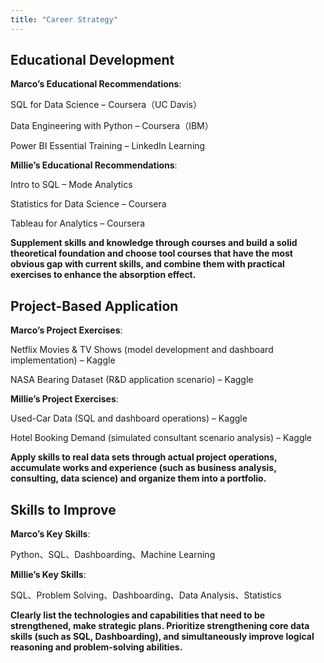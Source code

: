 ```yaml
---
title: "Career Strategy"
---
```



## Educational Development

**Marco's Educational Recommendations**:

SQL for Data Science – Coursera（UC Davis）

Data Engineering with Python – Coursera（IBM）

Power BI Essential Training – LinkedIn Learning

**Millie's Educational Recommendations**:

Intro to SQL – Mode Analytics

Statistics for Data Science – Coursera

Tableau for Analytics – Coursera

**Supplement skills and knowledge through courses and build a solid theoretical foundation and choose tool courses that have the most obvious gap with current skills, and combine them with practical exercises to enhance the absorption effect.**


## Project-Based Application

**Marco's Project Exercises**:

Netflix Movies & TV Shows (model development and dashboard implementation) – Kaggle

NASA Bearing Dataset (R&D application scenario) – Kaggle

**Millie's Project Exercises**:

Used-Car Data (SQL and dashboard operations) – Kaggle

Hotel Booking Demand (simulated consultant scenario analysis) – Kaggle

**Apply skills to real data sets through actual project operations, accumulate works and experience (such as business analysis, consulting, data science) and organize them into a portfolio.**


## Skills to Improve

**Marco's Key Skills**:

Python、SQL、Dashboarding、Machine Learning

**Millie's Key Skills**:

SQL、Problem Solving、Dashboarding、Data Analysis、Statistics

**Clearly list the technologies and capabilities that need to be strengthened, make strategic plans. Prioritize strengthening core data skills (such as SQL, Dashboarding), and simultaneously improve logical reasoning and problem-solving abilities.** 
